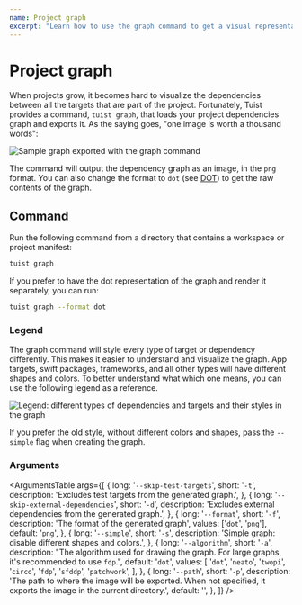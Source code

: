 ```yaml
---
name: Project graph
excerpt: "Learn how to use the graph command to get a visual representation of your project's dependency graph"
---
```


# Project graph

When projects grow, it becomes hard to visualize the dependencies between all the targets that are part of the project.
Fortunately, Tuist provides a command, `tuist graph`, that loads your project dependencies graph and exports it. As the
saying goes, "one image is worth a thousand words":

![Sample graph exported with the graph command](/assets/GraphExample.png)

The command will output the dependency graph as an image, in the `png` format.
You can also change the format to `dot` (see [DOT](<https://en.wikipedia.org/wiki/DOT_(graph_description_language)>))
to get the raw contents of the graph.

## Command

Run the following command from a directory that contains a workspace or project manifest:

```bash
tuist graph
```

If you prefer to have the dot representation of the graph and render it separately, you can run:

```bash
tuist graph --format dot
```

### Legend

The graph command will style every type of target or dependency differently. This makes it easier to understand
and visualize the graph. App targets, swift packages, frameworks, and all other types will have different shapes and colors.
To better understand what which one means, you can use the following legend as a reference.

![Legend: different types of dependencies and targets and their styles in the graph](/assets/Legend.png)

If you prefer the old style, without different colors and shapes, pass the `--simple` flag when creating the graph.

### Arguments

<ArgumentsTable
  args={[
    {
      long: '`--skip-test-targets`',
      short: '`-t`',
      description: 'Excludes test targets from the generated graph.',
    },
    {
      long: '`--skip-external-dependencies`',
      short: '`-d`',
      description: 'Excludes external dependencies from the generated graph.',
    },
    {
      long: '`--format`',
      short: '`-f`',
      description: 'The format of the generated graph',
      values: ['`dot`', '`png`'],
      default: '`png`',
    },
    {
      long: '`--simple`',
      short: '`-s`',
      description: 'Simple graph: disable different shapes and colors.',
    },
    {
      long: '`--algorithm`',
      short: '`-a`',
      description:
        "The algorithm used for drawing the graph. For large graphs, it's recommended to use `fdp`.",
      default: '`dot`',
      values: [
        '`dot`',
        '`neato`',
        '`twopi`',
        '`circo`',
        '`fdp`',
        '`sfddp`',
        '`patchwork`',
      ],
    },
    {
      long: '`--path`',
      short: '`-p`',
      description:
        'The path to where the image will be exported. When not specified, it exports the image in the current directory.',
      default: '',
    },
  ]}
/>
